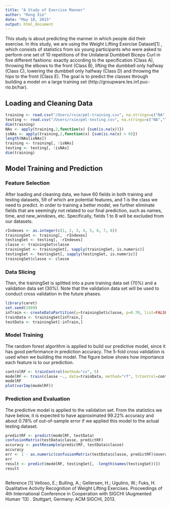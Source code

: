 ```yaml
---
title: "A Study of Exercise Manner"
author: "Rong Xie"
date: "May 18, 2015"
output: html_document
---
```


This study is about predicting the manner in which people did their exercise. In this study, we are using the Weight Lifting Exercise Dataset[1] , which consists of statistics from six young participants who were asked to perform one set of 10 repetitions of the Unilateral Dumbbell Biceps Curl in five different fashions: exactly according to the specification (Class A), throwing the elbows to the front (Class B), lifting the dumbbell only halfway (Class C), lowering the dumbbell only halfway (Class D) and throwing the hips to the front (Class E). The goal is to predict the classes through building a model on a large training set (http://groupware.les.inf.puc-rio.br/har). 

## Loading and Cleaning Data
```r
training <- read.csv("/Users/rxie/pml-training.csv", na.strings=c("NA",""))
testing <- read.csv("/Users/rxie/pml-testing.csv", na.strings=c("NA",""))
dim(training)
NAs <- apply(training,2,function(x) {sum(is.na(x))})
isNAs <- apply(training,2,function(x) {sum(is.na(x) > 0)})
length(NAs[isNAs])
training <- training[, !isNAs]
testing <- testing[, !isNAs]
dim(training)
```
## Model Training and Prediction
### Feature Selection
After loading and cleaning data, we have 60 fields in both training and testing datasets, 59 of which are potential features, and 1 is the class we need to predict. In order to training a better model, we further eliminate fields that are seemingly not related to our final prediction, such as names, time, and new_windows, etc. Specifically, fields 1 to 8 will be excluded from our datasets.
```r
rIndexes <- as.integer(c(1, 2, 3, 4, 5, 6, 7, 8))
trainingSet <- training[, -rIndexes]
testingSet <- testing[, -rIndexes]
classe <- trainingSet$classe
trainingSet <- trainingSet[, sapply(trainingSet, is.numeric)]
testingSet <- testingSet[, sapply(testingSet, is.numeric)]
trainingSet$classe <- classe
```

### Data Slicing
Then, the trainingSet is splitted into a pure training data set (70%) and a validation data set (30%). Note that the validation data set will be used to conduct cross validation in the future phases.

```r
library(caret)
set.seed(1989)
inTrain <- createDataPartition(y=trainingSet$classe, p=0.70, list=FALSE)
trainData <- trainingSet[inTrain,]
testData <- trainingSet[-inTrain,]
```

### Model Training
The random forest algorithm is applied to build our predictive model, since it has good performance in prediction accuracy. The 5-fold cross validation is used when we building the model. The figure below shows how importance each feature is to our prediction.

```r
controlRF <- trainControl(method="cv", 5)
modelRF <- train(classe ~., data=trainData, method="rf", trControl=controlRF, ntree=250)
modelRF
plot(varImp(modelRF))
```


### Prediction and Evaluation
The predictive model is applied to the validation set. From the statistics we have below, it is expected to have approximated 99.22% accuracy and about 0.78% of out-of-sample error if we applied this model to the actual testing dataset.

```r
predictRF <- predict(modelRF, testData)
confusionMatrix(testData$classe, predictRF)
accuracy <- postResample(predictRF, testData$classe)
accuracy
err <- 1 - as.numeric(confusionMatrix(testData$classe, predictRF)$overall[1])
err
result <- predict(modelRF, testingSet[, -length(names(testingSet))])
result
 
```

Reference
[1] Velloso, E.; Bulling, A.; Gellersen, H.; Ugulino, W.; Fuks, H. Qualitative Activity Recognition of Weight Lifting Exercises. Proceedings of 4th International Conference in Cooperation with SIGCHI (Augmented Human '13) . Stuttgart, Germany: ACM SIGCHI, 2013.